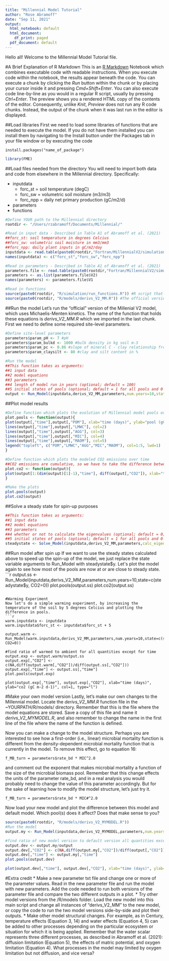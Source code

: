 ```yaml
---
title: "Millennial Model Tutorial"
author: "Rose Abramoff"
date: "Sep 11, 2021"
output:
  html_notebook: default
  html_document:
    df_print: paged
  pdf_document: default
---
```


Hello all! Welcome to the Millennial Model Tutorial file. 

#A Brief Explanation of R Markdown
This is an [R Markdown](http://rmarkdown.rstudio.com) Notebook which combines executable code with readable instructions. When you execute code within the notebook, the results appear beneath the code. You can execute a chunk by clicking the *Run* button within the chunk or by placing your cursor inside it and pressing *Cmd+Shift+Enter*. You can also execute code line-by-line as you would in a regular R script, usually by pressing *Ctrl+Enter*. 
The preview shows you a rendered HTML copy of the contents of the editor. Consequently, unlike *Knit*, *Preview* does not run any R code chunks. Instead, the output of the chunk when it was last run in the editor is displayed.

##Load libraries
First we need to load some libraries of functions that are needed to execute the model. If you do not have them installed you can install them by navigating to the Install button under the Packages tab in your file window or by executing the code
```
install.packages("name_of_package")
```
```r
library(FME)
```

##Load files needed from the directory
You will need to import both data and code from elsewhere in the Millennial directory. Specifically:

* inputdata
    + forc_st = soil temperature (degC)
    + forc_sw = volumetric soil moisture (m3/m3)
    + forc_npp = daily net primary production (gC/m2/d)
* parameters
* functions
```r
#Define YOUR path to the Millennial directory
rootdir <- "/Users/rzabramoff/Documents/Millennial/"

#Read in input data - Described in Table A1 of Abramoff et al. (2021)
##forc_st: soil temperature in degrees Celcius
##forc_sw: volumetric soil moisture in mm3/mm3
##forc_npp: daily plant inputs in gC/m2/day
inputdata <- read.table(paste0(rootdir,"Fortran/MillennialV2/simulationv2/globalaverage.txt"))
names(inputdata) <- c("forc_st","forc_sw","forc_npp") 

#Read in parameters - Described in Table A1 of Abramoff et al. (2021)
parameters.file <- read.table(paste0(rootdir,"Fortran/MillennialV2/simulationv2/soilpara_in_fit.txt"))
parameters <- as.list(parameters.file$V2)
names(parameters) <- parameters.file$V1

#Read in functions
source(paste0(rootdir, "R/simulation/run_functions.R")) #R script that contains calls to run model
source(paste0(rootdir, "R/models/derivs_V2_MM.R")) #The official version of Millennial V2
```

##Run the model
Let's run the "official" version of the Millenial V2 model, which uses Michaelis-Menten kinetics. The name of the function that holds these equations is *derivs_V2_MM.R* which we imported in the last chunk.
First we need to define some required site-level parameters.
```r
#Define site-level parameters
parameters$param_pH <- 7 #pH
parameters$param_bulkd <- 1000 #bulk density in kg soil m-3
parameters$param_pc <- 0.86 #slope of mineral C - clay relationship from Georgiou et al. in review
parameters$param_claysilt <- 80 #clay and silt content in %

#Run the model
##This function takes as arguments:
##1 input data
##2 model equations
##3 parameters
##4 length of model run in years (optional; default = 100)
##5 initial states of pools (optional; default = 1 for all pools and 0 for CO2 flux)
output <- Run_Model(inputdata,derivs_V2_MM,parameters,num.years=10,state=c(POM = 1, LMWC = 1, AGG = 1, MIC = 1, MAOM=1, CO2=0))
```

##Plot model results
```r
#Define function which plots the evolution of Millennial model pools over time
plot.pools <- function(output){
plot(output[,"time"],output[,"POM"], xlab="time (days)", ylab="pool (gC m-2)", col=1, type="l", ylim=c(0,max(output[,-1], na.rm=T)))
lines(output[,"time"],output[,"LMWC"], col=2)
lines(output[,"time"],output[,"AGG"], col=3)
lines(output[,"time"],output[,"MIC"], col=4)
lines(output[,"time"],output[,"MAOM"], col=5)
legend("topleft", c("POM","LMWC","AGG","MIC","MAOM"), col=1:5, lwd=1)
}

#Define function which plots the modeled CO2 emissions over time
##CO2 emissions are cumulative, so we have to take the difference between timesteps to plot the CO2 emission rate
plot.co2 <- function(output){
plot(output[1:(dim(output)[1]-1),"time"], diff(output[,"CO2"]), xlab="time (days)", ylab="co2 (gC m-2 d-1)", col=1, type="l")
}

#Make the plots
plot.pools(output)
plot.co2(output)
```

##Solve a steady state for spin-up purposes
```r
##This function takes as arguments:
##1 input data
##2 model equations
##3 parameters
##4 whether or not to calculate the eigenvalues (optional; default = 0; 0 = no, 1 = yes)
##5 initial states of pools (optional; default = 1 for all pools and 0 for CO2 flux)
steadystate <- Solve_Model(inputdata,derivs_V2_MM,parameters,calc_eigens=1)
```

##Run model after spin up
If we want to use the steady states calculated above to speed up the spin-up of the model, we just replace the state variable arguments to Run_Model with steadystate$y. Let's plot the model again to see how most of the pools are now at or are close to steady state.
```r
output.ss <- Run_Model(inputdata,derivs_V2_MM,parameters,num.years=10,state=c(steadystate$y, CO2=0))
plot.pools(output.ss)
plot.co2(output.ss)
```

#Warming Experiment
Now let's do a simple warming experiment, by increasing the temperature of the soil by 5 degrees Celcius and plotting the difference in pools.
```r
warm.inputdata <- inputdata
warm.inputdata$forc_st <- inputdata$forc_st + 5

output.warm <- Run_Model(warm.inputdata,derivs_V2_MM,parameters,num.years=10,state=c(steadystate$y, CO2=0))

#find ratio of warmed to ambient for all quantities except for time
output.exp <- output.warm/output.ss
output.exp[,"CO2"] <- c(NA,diff(output.warm[,"CO2"])/diff(output.ss[,"CO2"]))
output.exp[,"time"] <- output.ss[,"time"]
plot.pools(output.exp)

plot(output.exp[,"time"], output.exp[,"CO2"], xlab="time (days)", ylab="co2 (gC m-2 d-1)", col=1, type="l")
```

#Make your own model version
Lastly, let's make our own changes to the Millennial model. Locate the *derivs_V2_MM.R* function file in the ~YOURPATH/R/models/ directory. Remember that this is the file where the model equations are stored. Save a copy of this file and name it *derivs_V2_MYMODEL.R*, and also remember to change the name in the first line of the file where the name of the function is defined.

Now you can make a change to the model structure. Perhaps you are interested to see how a first-order (i.e., linear) microbial mortality function is different from the density-dependent microbial mortality function that is currently in the model. To remove this effect, go to equation 16:
```
f_MB_turn = parameters$rate_bd * MIC^2.0
```
and comment out the exponent that makes microbial mortality a function of the size of the microbial biomass pool. Remember that this change effects the units of the parameter rate_bd, and in a real analysis you would probably need to change the value of this parameter accordingly. But for the sake of learning how to modify the model structure, let's just try it.
```
f_MB_turn = parameters$rate_bd * MIC#^2.0
```
Now load your new model and plot the difference between this model and default model. Which pool(s) does it affect? Does that make sense to you?
```r
source(paste0(rootdir, "R/models/derivs_V2_MYMODEL.R"))
#Run the model
output.my <- Run_Model(inputdata,derivs_V2_MYMODEL,parameters,num.years=10,state=c(POM = 1, LMWC = 1, AGG = 1, MIC = 1, MAOM=1, CO2=0))

#find ratio of new model version to default version all quantities except for time
output.dev <- output.my/output
output.dev[,"CO2"] <- c(NA,diff(output.my[,"CO2"])/diff(output[,"CO2"]))
output.dev[,"time"] <- output.my[,"time"]
plot.pools(output.dev)

plot(output.dev[,"time"], output.dev[,"CO2"], xlab="time (days)", ylab="co2 (gC m-2 d-1)", col=1, type="l")
```

#Extra credit
* Make a new parameter txt file and change one or more of the parameter values. Read in the new parameter file and run the model with new parameters. Add the code needed to run both versions of the parameter file and compare the two different outputs in a plot.
* Try other model versions from the /R/models folder. Load the new model into this main script and change all instances of "derivs_V2_MM" to the new model, or copy the code to run the two model versions side-by-side and plot their outputs.
* Make other model structural changes. For example, as in Century, temperature effects (Equation 3, 14) and water effects (Equation 4, 5) can be added to other processes depending on the particular ecosystem or situation for which it is being applied. Remember that the water scalar represents three different processes, as described in Abramoff et al. (2021): diffusion limitation (Equation 5), the effects of matric potential, and oxygen limitation (Equation 4). What processes in the model may limited by oxygen limitation but not diffusion, and vice versa?

